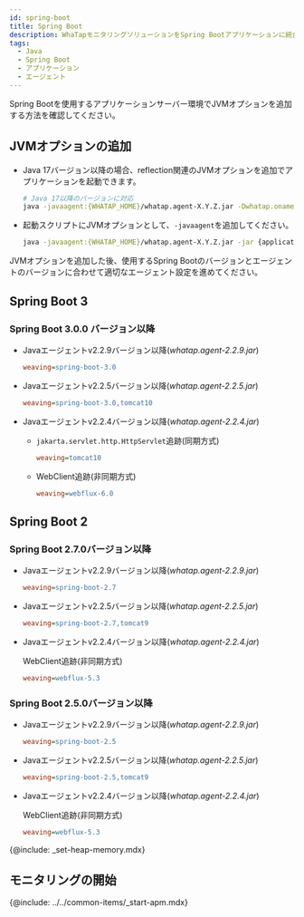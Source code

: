 ```yaml
---
id: spring-boot
title: Spring Boot
description: WhaTapモニタリングソリューションをSpring Bootアプリケーションに統合するためのJVM(Java Virtual Machine) オプションの追加方法についての詳細な案内を提供します。ユーザーは本文書を通じて、Javaエージェントのインストール後、Spring Bootアプリケーションの性能および可用性モニタリングのために必要なJVM設定を適用する方法を段階別に確認することができます。エージェントのインストール過程の中で必須JVMオプションの構成とSpring Bootとの円滑な統合のための最適な設定方法、ヒストグラムの照会方法が含まれています。
tags:
  - Java
  - Spring Boot
  - アプリケーション
  - エージェント
---
```


Spring Bootを使用するアプリケーションサーバー環境でJVMオプションを追加する方法を確認してください。

## JVMオプションの追加

- Java 17バージョン以降の場合、reflection関連のJVMオプションを追加でアプリケーションを起動できます。

  ```bash
  # Java 17以降のバージョンに対応
  java -javaagent:{WHATAP_HOME}/whatap.agent-X.Y.Z.jar -Dwhatap.oname={Agent_Name} --add-opens=java.base/java.lang=ALL-UNNAMED -jar {application.jar}
  ```

- 起動スクリプトにJVMオプションとして、`-javaagent`を追加してください。

  ```bash
  java -javaagent:{WHATAP_HOME}/whatap.agent-X.Y.Z.jar -jar {application.jar}
  ```

JVMオプションを追加した後、使用するSpring Bootのバージョンとエージェントのバージョンに合わせて適切なエージェント設定を進めてください。

## Spring Boot 3

### Spring Boot 3.0.0 バージョン以降

- Javaエージェントv2.2.9バージョン以降(_whatap.agent-2.2.9.jar_)

  ```ini title='whatap.conf'
  weaving=spring-boot-3.0
  ```

- Javaエージェントv2.2.5バージョン以降(_whatap.agent-2.2.5.jar_)

  ```ini title='whatap.conf'
  weaving=spring-boot-3.0,tomcat10
  ```

- Javaエージェントv2.2.4バージョン以降(_whatap.agent-2.2.4.jar_)

  - `jakarta.servlet.http.HttpServlet`追跡(同期方式)

    ```ini title='whatap.conf'
    weaving=tomcat10
    ```

  - WebClient追跡(非同期方式)

    ```ini title='whatap.conf'
    weaving=webflux-6.0
    ```

## Spring Boot 2

### Spring Boot 2.7.0バージョン以降

- Javaエージェントv2.2.9バージョン以降(_whatap.agent-2.2.9.jar_)

  ```ini title='whatap.conf'
  weaving=spring-boot-2.7
  ```

- Javaエージェントv2.2.5バージョン以降(_whatap.agent-2.2.5.jar_)

  ```ini title='whatap.conf'
  weaving=spring-boot-2.7,tomcat9
  ```

- Javaエージェントv2.2.4バージョン以降(_whatap.agent-2.2.4.jar_)

  WebClient追跡(非同期方式)

  ```ini title='whatap.conf'
  weaving=webflux-5.3
  ```

### Spring Boot 2.5.0バージョン以降

- Javaエージェントv2.2.9バージョン以降(_whatap.agent-2.2.9.jar_)

  ```ini title='whatap.conf'
  weaving=spring-boot-2.5
  ```

- Javaエージェントv2.2.5バージョン以降(_whatap.agent-2.2.5.jar_)

  ```ini title='whatap.conf'
  weaving=spring-boot-2.5,tomcat9
  ```

- Javaエージェントv2.2.4バージョン以降(_whatap.agent-2.2.4.jar_)

  WebClient追跡(非同期方式)

  ```ini title='whatap.conf'
  weaving=webflux-5.3
  ```

{@include: _set-heap-memory.mdx} 

## モニタリングの開始

{@include: ../../common-items/_start-apm.mdx} 
